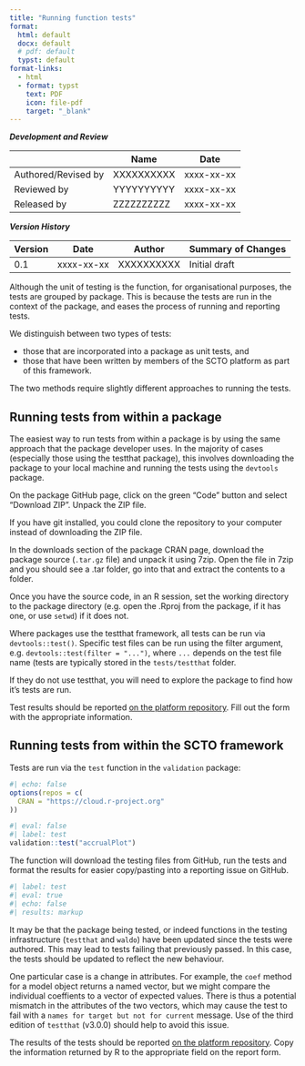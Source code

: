 ```yaml
---
title: "Running function tests"
format: 
  html: default
  docx: default
  # pdf: default
  typst: default
format-links:
  - html
  - format: typst
    text: PDF
    icon: file-pdf
    target: "_blank"
---
```


::: {.callout-note collapse="true" title="Document development, review and version history"}
***Development and Review***

|                     | Name           | Date           |
|---------------------|----------------|----------------|
| Authored/Revised by | XXXXXXXXXX     | xxxx-xx-xx     |
| Reviewed by         | YYYYYYYYYY     | xxxx-xx-xx     |
| Released by         | ZZZZZZZZZZ     | xxxx-xx-xx     |

***Version History***

| Version | Date       | Author      | Summary of Changes |
|---------|------------|-------------|--------------------|
| 0.1     | xxxx-xx-xx | XXXXXXXXXX  | Initial draft      |
:::

Although the unit of testing is the function, for organisational purposes, the tests are grouped by package. This is because the tests are run in the context of the package, and eases the process of running and reporting tests.

We distinguish between two types of tests:

- those that are incorporated into a package as unit tests, and  
- those that have been written by members of the SCTO platform as part of this framework.

The two methods require slightly different approaches to running the tests.

## Running tests from within a package

The easiest way to run tests from within a package is by using the same approach that the package developer uses. In the majority of cases (especially those using the testthat package), this involves downloading the package to your local machine and running the tests using the `devtools` package. 

:::{.callout-tip title="Downloading from GitHub" collapse="true"}
On the package GitHub page, click on the green "Code" button and select "Download ZIP". Unpack the ZIP file.

If you have git installed, you could clone the repository to your computer instead of downloading the ZIP file. 
:::

:::{.callout-tip title="Downloading from CRAN" collapse="true"}
In the downloads section of the package CRAN page, download the package source (`.tar.gz` file) and unpack it using 7zip. Open the file in 7zip and you should see a .tar folder, go into that and extract the contents to a folder. 
:::

Once you have the source code, in an R session, set the working directory to the package directory (e.g. open the .Rproj from the package, if it has one, or use `setwd`) if it does not.

Where packages use the testthat framework, all tests can be run via `devtools::test()`. Specific test files can be run using the filter argument, e.g. `devtools::test(filter = "...")`, where `...` depends on the test file name (tests are typically stored in the `tests/testthat` folder.

If they do not use testthat, you will need to explore the package to find how it's tests are run.

Test results should be reported [on the platform repository](https://github.com/SwissClinicalTrialOrganisation/pkg_validation/issues/new?assignees=&labels=test%2C%3Aalarm_clock%3A+triage+%3Aalarm_clock%3A&projects=&template=new_test_internal.yml&title=%5BPackage+selftest%5D%3A+XXX+version+YYY){target="blank"}. Fill out the form with the appropriate information. 

## Running tests from within the SCTO framework

Tests are run via the `test` function in the `validation` package:

```r
#| echo: false
options(repos = c(
  CRAN = "https://cloud.r-project.org"
))
```


```r
#| eval: false
#| label: test
validation::test("accrualPlot")
```

The function will download the testing files from GitHub, run the tests and format the results for easier copy/pasting into a reporting issue on GitHub.

```r
#| label: test
#| eval: true
#| echo: false
#| results: markup
```

:::{.callout-note}
It may be that the package being tested, or indeed functions in the testing infrastructure (`testthat` and `waldo`) have been updated since the tests were authored. This may lead to tests failing that previously passed. In this case, the tests should be updated to reflect the new behaviour.

One particular case is a change in attributes. For example, the `coef` method for a model object returns a named vector, but we might compare the individual coeffients to a vector of expected values. There is thus a potential mismatch in the attributes of the two vectors, which may cause the test to fail with a `names for target but not for current` message. Use of the third edition of `testthat` (v3.0.0) should help to avoid this issue.
:::

The results of the tests should be reported [on the platform repository](https://github.com/SwissClinicalTrialOrganisation/pkg_validation/issues/new?assignees=&labels=test%2C%3Aalarm_clock%3A+triage+%3Aalarm_clock%3A&projects=&template=new_test.yml&title=%5BPackage+test%5D%3A+XXX+version+YYY){target="blank"}. Copy the information returned by R to the appropriate field on the report form. 
